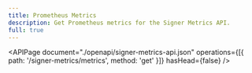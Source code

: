 ```yaml
---
title: Prometheus Metrics
description: Get Prometheus metrics for the Signer Metrics API.
full: true
---
```


<APIPage
  document="./openapi/signer-metrics-api.json"
  operations={[{ path: '/signer-metrics/metrics', method: 'get' }]}
  hasHead={false}
/>